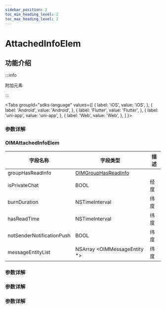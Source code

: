 ```yaml
---
sidebar_position: 2
toc_min_heading_level: 2
toc_max_heading_level: 2
---
```


# AttachedInfoElem

## 功能介绍

:::info

附加元素

:::

<Tabs
groupId="sdks-language"
values={[
{ label: 'iOS', value: 'iOS', },
{ label: 'Android', value: 'Android', },
{ label: 'Flutter', value: 'Flutter', },
{ label: 'uni-app', value: 'uni-app', },
{ label: 'Web', value: 'Web', },
]
}>

<TabItem value="Flutter">

### 参数详解

</TabItem>

<TabItem value="iOS">

### OIMAttachedInfoElem

| 字段名称                  | 字段类型                                                            | 描述 |
| ------------------------- | ------------------------------------------------------------------- | ---- |
| groupHasReadInfo          | [OIMGroupHasReadInfo](docs/sdks/Class/Message/GroupHasReadInfo.mdx) |      |
| isPrivateChat             | BOOL                                                                | 经度 |
| burnDuration              | NSTimeInterval                                                      | 纬度 |
| hasReadTime               | NSTimeInterval                                                      | 纬度 |
| notSenderNotificationPush | BOOL                                                                | 纬度 |
| messageEntityList         | NSArray <OIMMessageEntity \*>                                       | 纬度 |

</TabItem>

<TabItem value="Android">

### 参数详解

</TabItem>

<TabItem value="Web">

### 参数详解

</TabItem>

<TabItem value="uni-app">

### 参数详解

</TabItem>

</Tabs>

